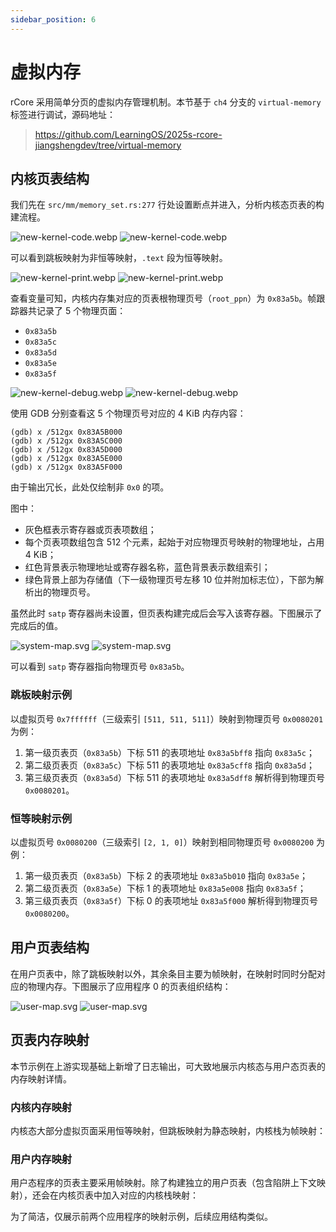 ```yaml
---
sidebar_position: 6
---
```



# 虚拟内存

rCore 采用简单分页的虚拟内存管理机制。本节基于 `ch4` 分支的 `virtual-memory` 标签进行调试，源码地址：

> https://github.com/LearningOS/2025s-rcore-jiangshengdev/tree/virtual-memory

## 内核页表结构

我们先在 `src/mm/memory_set.rs:277` 行处设置断点并进入，分析内核态页表的构建流程。

![new-kernel-code.webp](_assets/webp/light/new-kernel-code.webp#gh-light-mode-only)
![new-kernel-code.webp](_assets/webp/dark/new-kernel-code.webp#gh-dark-mode-only)

可以看到跳板映射为非恒等映射，`.text` 段为恒等映射。

![new-kernel-print.webp](_assets/webp/light/new-kernel-print.webp#gh-light-mode-only)
![new-kernel-print.webp](_assets/webp/dark/new-kernel-print.webp#gh-dark-mode-only)

查看变量可知，内核内存集对应的页表根物理页号（`root_ppn`）为 `0x83a5b`。帧跟踪器共记录了 5 个物理页面：

- `0x83a5b`
- `0x83a5c`
- `0x83a5d`
- `0x83a5e`
- `0x83a5f`

![new-kernel-debug.webp](_assets/webp/light/new-kernel-debug.webp#gh-light-mode-only)
![new-kernel-debug.webp](_assets/webp/dark/new-kernel-debug.webp#gh-dark-mode-only)

使用 GDB 分别查看这 5 个物理页号对应的 4 KiB 内存内容：

```gdb
(gdb) x /512gx 0x83A5B000
(gdb) x /512gx 0x83A5C000
(gdb) x /512gx 0x83A5D000
(gdb) x /512gx 0x83A5E000
(gdb) x /512gx 0x83A5F000
```

由于输出冗长，此处仅绘制非 `0x0` 的项。

图中：

- 灰色框表示寄存器或页表项数组；
- 每个页表项数组包含 512 个元素，起始于对应物理页号映射的物理地址，占用 4 KiB；
- 红色背景表示物理地址或寄存器名称，蓝色背景表示数组索引；
- 绿色背景上部为存储值（下一级物理页号左移 10 位并附加标志位），下部为解析出的物理页号。

虽然此时 `satp` 寄存器尚未设置，但页表构建完成后会写入该寄存器。下图展示了完成后的值。

![system-map.svg](_assets/svg/light/system-map.svg#gh-light-mode-only)
![system-map.svg](_assets/svg/dark/system-map.svg#gh-dark-mode-only)

可以看到 `satp` 寄存器指向物理页号 `0x83a5b`。

### 跳板映射示例

以虚拟页号 `0x7ffffff`（三级索引 `[511, 511, 511]`）映射到物理页号 `0x0080201` 为例：

1. 第一级页表页（`0x83a5b`）下标 511 的表项地址 `0x83a5bff8` 指向 `0x83a5c`；
2. 第二级页表页（`0x83a5c`）下标 511 的表项地址 `0x83a5cff8` 指向 `0x83a5d`；
3. 第三级页表页（`0x83a5d`）下标 511 的表项地址 `0x83a5dff8` 解析得到物理页号 `0x0080201`。

### 恒等映射示例

以虚拟页号 `0x0080200`（三级索引 `[2, 1, 0]`）映射到相同物理页号 `0x0080200` 为例：

1. 第一级页表页（`0x83a5b`）下标 2 的表项地址 `0x83a5b010` 指向 `0x83a5e`；
2. 第二级页表页（`0x83a5e`）下标 1 的表项地址 `0x83a5e008` 指向 `0x83a5f`；
3. 第三级页表页（`0x83a5f`）下标 0 的表项地址 `0x83a5f000` 解析得到物理页号 `0x0080200`。

## 用户页表结构

在用户页表中，除了跳板映射以外，其余条目主要为帧映射，在映射时同时分配对应的物理内存。下图展示了应用程序 0 的页表组织结构：

![user-map.svg](_assets/svg/light/user-map.svg#gh-light-mode-only)
![user-map.svg](_assets/svg/dark/user-map.svg#gh-dark-mode-only)

## 页表内存映射

本节示例在上游实现基础上新增了日志输出，可大致地展示内核态与用户态页表的内存映射详情。

### 内核内存映射

内核态大部分虚拟页面采用恒等映射，但跳板映射为静态映射，内核栈为帧映射：

<CodeBlock>
  <SystemMap />
</CodeBlock>

### 用户内存映射

用户态程序的页表主要采用帧映射。除了构建独立的用户页表（包含陷阱上下文映射），还会在内核页表中加入对应的内核栈映射：

<CodeBlock>
  <UserMap />
</CodeBlock>

为了简洁，仅展示前两个应用程序的映射示例，后续应用结构类似。
